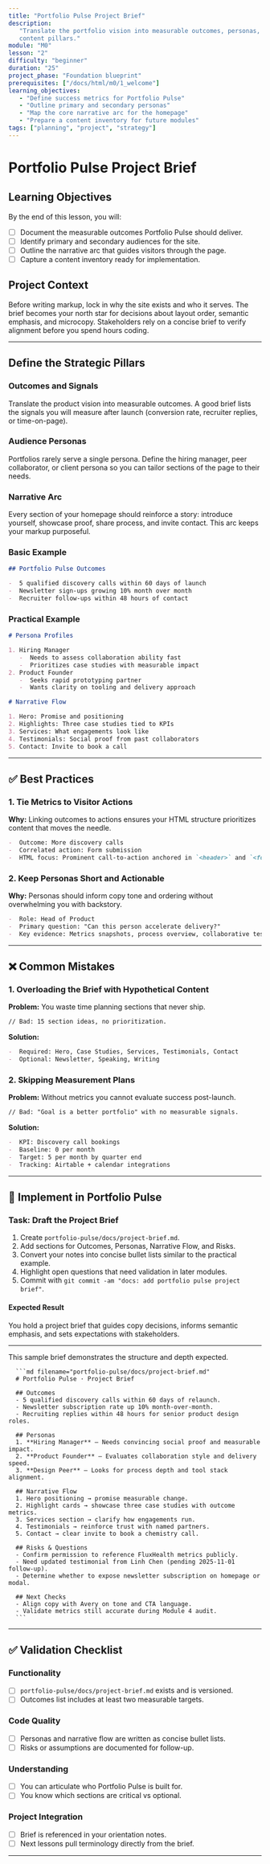 ```yaml
---
title: "Portfolio Pulse Project Brief"
description:
   "Translate the portfolio vision into measurable outcomes, personas, and
   content pillars."
module: "M0"
lesson: "2"
difficulty: "beginner"
duration: "25"
project_phase: "Foundation blueprint"
prerequisites: ["/docs/html/m0/1_welcome"]
learning_objectives:
   - "Define success metrics for Portfolio Pulse"
   - "Outline primary and secondary personas"
   - "Map the core narrative arc for the homepage"
   - "Prepare a content inventory for future modules"
tags: ["planning", "project", "strategy"]
---
```



# Portfolio Pulse Project Brief

## Learning Objectives

By the end of this lesson, you will:

-  [ ] Document the measurable outcomes Portfolio Pulse should deliver.
-  [ ] Identify primary and secondary audiences for the site.
-  [ ] Outline the narrative arc that guides visitors through the page.
-  [ ] Capture a content inventory ready for implementation.

## Project Context

Before writing markup, lock in why the site exists and who it serves. The brief
becomes your north star for decisions about layout order, semantic emphasis, and
microcopy. Stakeholders rely on a concise brief to verify alignment before you
spend hours coding.

---

## Define the Strategic Pillars

### Outcomes and Signals

Translate the product vision into measurable outcomes. A good brief lists the
signals you will measure after launch (conversion rate, recruiter replies, or
time-on-page).

### Audience Personas

Portfolios rarely serve a single persona. Define the hiring manager, peer
collaborator, or client persona so you can tailor sections of the page to their
needs.

### Narrative Arc

Every section of your homepage should reinforce a story: introduce yourself,
showcase proof, share process, and invite contact. This arc keeps your markup
purposeful.

### Basic Example

```md
## Portfolio Pulse Outcomes

-  5 qualified discovery calls within 60 days of launch
-  Newsletter sign-ups growing 10% month over month
-  Recruiter follow-ups within 48 hours of contact
```

### Practical Example

```md
# Persona Profiles

1. Hiring Manager
   -  Needs to assess collaboration ability fast
   -  Prioritizes case studies with measurable impact
2. Product Founder
   -  Seeks rapid prototyping partner
   -  Wants clarity on tooling and delivery approach

# Narrative Flow

1. Hero: Promise and positioning
2. Highlights: Three case studies tied to KPIs
3. Services: What engagements look like
4. Testimonials: Social proof from past collaborators
5. Contact: Invite to book a call
```

---

## ✅ Best Practices

### 1. Tie Metrics to Visitor Actions

**Why:** Linking outcomes to actions ensures your HTML structure prioritizes
content that moves the needle.

```md
-  Outcome: More discovery calls
-  Correlated action: Form submission
-  HTML focus: Prominent call-to-action anchored in `<header>` and `<footer>`
```

### 2. Keep Personas Short and Actionable

**Why:** Personas should inform copy tone and ordering without overwhelming you
with backstory.

```md
-  Role: Head of Product
-  Primary question: "Can this person accelerate delivery?"
-  Key evidence: Metrics snapshots, process overview, collaborative testimonials
```

---

## ❌ Common Mistakes

### 1. Overloading the Brief with Hypothetical Content

**Problem:** You waste time planning sections that never ship.

```md
// Bad: 15 section ideas, no prioritization.
```

**Solution:**

```md
-  Required: Hero, Case Studies, Services, Testimonials, Contact
-  Optional: Newsletter, Speaking, Writing
```

### 2. Skipping Measurement Plans

**Problem:** Without metrics you cannot evaluate success post-launch.

```md
// Bad: "Goal is a better portfolio" with no measurable signals.
```

**Solution:**

```md
-  KPI: Discovery call bookings
-  Baseline: 0 per month
-  Target: 5 per month by quarter end
-  Tracking: Airtable + calendar integrations
```

---

## 🔨 Implement in Portfolio Pulse

### Task: Draft the Project Brief

1. Create `portfolio-pulse/docs/project-brief.md`.
2. Add sections for Outcomes, Personas, Narrative Flow, and Risks.
3. Convert your notes into concise bullet lists similar to the practical
   example.
4. Highlight open questions that need validation in later modules.
5. Commit with `git commit -am "docs: add portfolio pulse project brief"`.

#### Expected Result

You hold a project brief that guides copy decisions, informs semantic emphasis,
and sets expectations with stakeholders.

---

<Accordions type='single' className='mt-4'>
   <Accordion title='Solution Walkthrough'>
      <p>This sample brief demonstrates the structure and depth expected.</p>

      ```md filename="portfolio-pulse/docs/project-brief.md"
      # Portfolio Pulse · Project Brief

      ## Outcomes
      - 5 qualified discovery calls within 60 days of relaunch.
      - Newsletter subscription rate up 10% month-over-month.
      - Recruiting replies within 48 hours for senior product design roles.

      ## Personas
      1. **Hiring Manager** — Needs convincing social proof and measurable impact.
      2. **Product Founder** — Evaluates collaboration style and delivery speed.
      3. **Design Peer** — Looks for process depth and tool stack alignment.

      ## Narrative Flow
      1. Hero positioning → promise measurable change.
      2. Highlight cards → showcase three case studies with outcome metrics.
      3. Services section → clarify how engagements run.
      4. Testimonials → reinforce trust with named partners.
      5. Contact → clear invite to book a chemistry call.

      ## Risks & Questions
      - Confirm permission to reference FluxHealth metrics publicly.
      - Need updated testimonial from Linh Chen (pending 2025-11-01 follow-up).
      - Determine whether to expose newsletter subscription on homepage or modal.

      ## Next Checks
      - Align copy with Avery on tone and CTA language.
      - Validate metrics still accurate during Module 4 audit.
      ```

   </Accordion>
</Accordions>

---

## ✅ Validation Checklist

### Functionality

-  [ ] `portfolio-pulse/docs/project-brief.md` exists and is versioned.
-  [ ] Outcomes list includes at least two measurable targets.

### Code Quality

-  [ ] Personas and narrative flow are written as concise bullet lists.
-  [ ] Risks or assumptions are documented for follow-up.

### Understanding

-  [ ] You can articulate who Portfolio Pulse is built for.
-  [ ] You know which sections are critical vs optional.

### Project Integration

-  [ ] Brief is referenced in your orientation notes.
-  [ ] Next lessons pull terminology directly from the brief.

---

